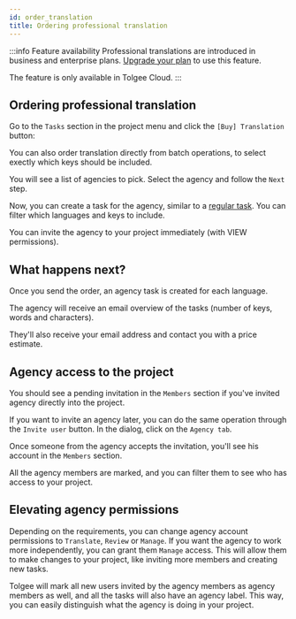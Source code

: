 ```yaml
---
id: order_translation
title: Ordering professional translation
---
```



:::info Feature availability
Professional translations are introduced in business and enterprise plans. [Upgrade your plan](https://tolgee.io/pricing) to use this feature.

The feature is only available in Tolgee Cloud.
:::

## Ordering professional translation

Go to the `Tasks` section in the project menu and click the `[Buy] Translation` button:

<ScreenshotWrapper
  src="/img/docs/platform/order-translation/order-translation-empty.webp"
  alt="Tasks page with order translation button"
/>

You can also order translation directly from batch operations, to select exectly which keys should be included.

<ScreenshotWrapper
  src="/img/docs/platform/order-translation/order-translation-batch-operation.webp"
  alt="Task batch operations"
/>

You will see a list of agencies to pick. Select the agency and follow the `Next` step.

<ScreenshotWrapper
  src="/img/docs/platform/order-translation/order-translation-agencies.webp"
  alt="Order translation agencies list"
/>

Now, you can create a task for the agency, similar to a [regular task](./tasks.mdx). You can filter which languages and keys to include.

<ScreenshotWrapper
  src="/img/docs/platform/order-translation/order-translation-task.webp"
  alt="Order translation task creation"
/>

You can invite the agency to your project immediately (with VIEW permissions).

## What happens next?

Once you send the order, an agency task is created for each language.

<ScreenshotWrapper
  src="/img/docs/platform/order-translation/order-translation-agency-tasks.webp"
  alt="Agency task"
/>

The agency will receive an email overview of the tasks (number of keys, words and characters).

They'll also receive your email address and contact you with a price estimate.

## Agency access to the project

You should see a pending invitation in the `Members` section if you've invited agency directly into the project. 

<ScreenshotWrapper
  src="/img/docs/platform/order-translation/order-translation-invitation.webp"
  alt="Agency invitation"
/>

If you want to invite an agency later, you can do the same operation through the `Invite user` button. In the dialog, click on the `Agency tab`.

<ScreenshotWrapper
  src="/img/docs/platform/order-translation/order-translation-invitation-dialog.webp"
  alt="Agency invitation dialog"
/>

Once someone from the agency accepts the invitation, you'll see his account in the `Members` section.

<ScreenshotWrapper
  src="/img/docs/platform/order-translation/order-translation-member.webp"
  alt="Agency member"
/>

All the agency members are marked, and you can filter them to see who has access to your project.

## Elevating agency permissions

Depending on the requirements, you can change agency account permissions to `Translate`, `Review` or `Manage`. If you want the agency to work more independently, you can grant them `Manage` access. This will allow them to make changes to your project, like inviting more members and creating new tasks.

Tolgee will mark all new users invited by the agency members as agency members as well, and all the tasks will also have an agency label. This way, you can easily distinguish what the agency is doing in your project.
